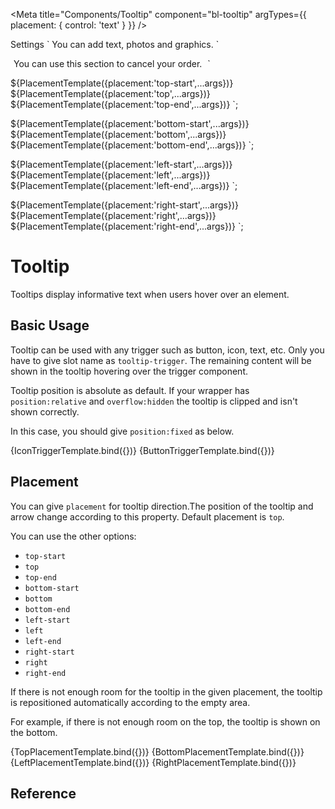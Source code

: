 
<Meta
  title="Components/Tooltip"
  component="bl-tooltip"
  argTypes={{
    placement: {
        control: 'text'
    }
  }}
/>

<bl-tooltip placement="${ifDefined(args.placement)}" style='--bl-tooltip-position:fixed'>
  <bl-button slot="tooltip-trigger" icon="settings" text label="Settings" secondary></bl-button>
  Settings
</bl-tooltip>`

<bl-tooltip placement="${ifDefined(args.placement)}" style='--bl-tooltip-position:fixed'>
  <bl-button slot="tooltip-trigger" icon="plus_fill"></bl-button>
  You can add text, photos and graphics.
</bl-tooltip>`


<bl-tooltip placement="${ifDefined(args.placement)}" 
style='--bl-tooltip-position:fixed;margin:5px'>
  <bl-button slot="tooltip-trigger" icon="help" text label="Help" secondary></bl-button>
  You can use this section to cancel your order.
</bl-tooltip>`

${PlacementTemplate({placement:'top-start',...args})}
${PlacementTemplate({placement:'top',...args})}
${PlacementTemplate({placement:'top-end',...args})}
`;

${PlacementTemplate({placement:'bottom-start',...args})}
${PlacementTemplate({placement:'bottom',...args})}
${PlacementTemplate({placement:'bottom-end',...args})}
`;

${PlacementTemplate({placement:'left-start',...args})}
${PlacementTemplate({placement:'left',...args})}
${PlacementTemplate({placement:'left-end',...args})}
`;

${PlacementTemplate({placement:'right-start',...args})}
${PlacementTemplate({placement:'right',...args})}
${PlacementTemplate({placement:'right-end',...args})}
`;

# Tooltip

Tooltips display informative text when users hover over an element.

## Basic Usage

Tooltip can be used with any trigger such as button, icon, text, etc.
Only you have to give slot name as `tooltip-trigger`. The remaining content will be shown in the tooltip hovering over the trigger component.

Tooltip position is absolute as default. If your wrapper has `position:relative` and `overflow:hidden` the tooltip is clipped and isn't shown correctly.

In this case, you should give `position:fixed` as below.

<Canvas>
  <Story name="Usage With Icon Button">
      {IconTriggerTemplate.bind({})}
  </Story>
  <Story name="Usage With Button">
      {ButtonTriggerTemplate.bind({})}
  </Story>
</Canvas>

## Placement

You can give `placement` for tooltip direction.The position of the tooltip and arrow change according to this property.  Default placement is `top`.

You can use the other options:

* `top-start`
* `top`
* `top-end`
* `bottom-start`
* `bottom`
* `bottom-end`
* `left-start`
* `left`
* `left-end`
* `right-start`
* `right`
* `right-end`

If there is not enough room for the tooltip in the given placement, the tooltip is repositioned automatically according to the empty area.

For example, if there is not enough room on the top, the tooltip is shown on the bottom.

<Canvas>
  <Story name="Top Placement">
      {TopPlacementTemplate.bind({})}
  </Story>
</Canvas>

<Canvas>
  <Story name="Bottom Placement">
      {BottomPlacementTemplate.bind({})}
  </Story>
</Canvas>

<Canvas>
  <Story name="Left Placement">
      {LeftPlacementTemplate.bind({})}
  </Story>
</Canvas>

<Canvas>
  <Story name="Right Placement">
      {RightPlacementTemplate.bind({})}
  </Story>
</Canvas>

## Reference

<ArgsTable of="bl-tooltip" />


